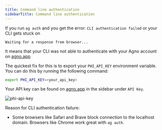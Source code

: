 ```yaml
---
title: Command line authentication
sidebarTitle: Command line authentication
---
```


If you run `ag auth` and you get the error: `CLI authentication failed` or your CLI gets stuck on

```
Waiting for a response from browser...
```

It means that your CLI was not able to authenticate with your Agno account on [agno.app](https://agno.app)

The quickest fix for this is to export your `PHI_API_KEY` environment variable. You can do this by running the following command:

```bash
export PHI_API_KEY=<your_api_key>
```

Your API key can be found on [agno.app](https://agno.app) in the sidebar under `API Key`.

![phi-api-key](/images/cli-faq.png)

Reason for CLI authentication failure:

- Some browsers like Safari and Brave block connection to the localhost domain. Browsers like Chrome work great with `ag auth`.
